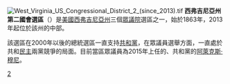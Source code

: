 {{expand|time=2016-11-15T15:06:30+00:00}}
{{unreferenced|time=2016-11-15T15:06:30+00:00}}
[[File:West_Virginia_US_Congressional_District_2_(since_2013).tif|thumb]]
'''西弗吉尼亞州第二國會選區'''（{{lang-en|Second Congressional District of West Virginia}}）是[[美國|美國]][[西弗吉尼亞州|西弗吉尼亞州]]三個[[美國眾議院|眾議院]]選區之一，始於1863年，2013年起位於該州的中部。

該選區在2000年以後的總統選區一直支持[[共和黨_(美國)|共和黨]]，在眾議員選舉方面，一直處於共和[[民主黨_(美國)|民主]]兩黨競爭的局面。目前當區眾議員為2015年上任的、共和黨的[[阿萊克斯·穆尼|阿萊克斯·穆尼]]。

[[Category:西弗吉尼亞州國會選區|2]]